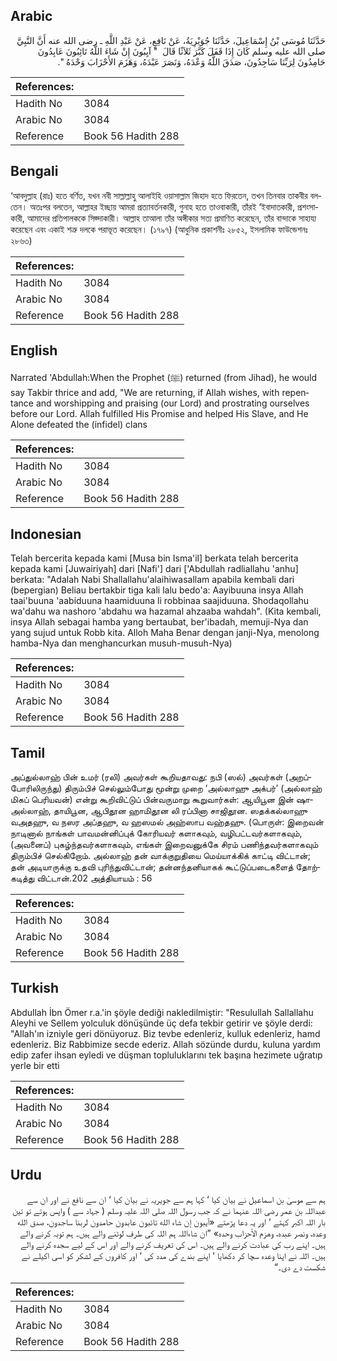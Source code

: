## Arabic


<div dir="rtl" lang="ar" style={{fontSize:'larger',backgroundColor:'#f8f9fa',padding:20}}>
حَدَّثَنَا مُوسَى بْنُ إِسْمَاعِيلَ، حَدَّثَنَا جُوَيْرِيَةُ، عَنْ نَافِعٍ، عَنْ عَبْدِ اللَّهِ ـ رضى الله عنه أَنَّ النَّبِيَّ صلى الله عليه وسلم كَانَ إِذَا قَفَلَ كَبَّرَ ثَلاَثًا قَالَ ‏ "‏ آيِبُونَ إِنْ شَاءَ اللَّهُ تَائِبُونَ عَابِدُونَ حَامِدُونَ لِرَبِّنَا سَاجِدُونَ، صَدَقَ اللَّهُ وَعْدَهُ، وَنَصَرَ عَبْدَهُ، وَهَزَمَ الأَحْزَابَ وَحْدَهُ ‏"‏‏.‏
</div>
<div style={{backgroundColor:'#f8f9fa',padding:20, marginBottom: 10}}><table> <thead> <tr> <th>References:</th> <th></th> </tr> </thead> <tbody><tr><td>Hadith No</td><td>3084</td></tr><tr><td>Arabic No</td><td>3084</td></tr><tr><td>Reference</td><td>Book 56 Hadith 288</td></tr></tbody></table></div>

## Bengali


<div dir="ltr" lang="bn" style={{fontSize:'larger',backgroundColor:'#f8f9fa',padding:20}}>
‘আবদুল্লাহ (রাঃ) হতে বর্ণিত, যখন নবী সাল্লাল্লাহু আলাইহি ওয়াসাল্লাম জিহাদ হতে ফিরতেন, তখন তিনবার তাকবীর বলতেন। অতঃপর বলতেন, আল্লাহর ইচ্ছায় আমরা প্রত্যাবর্তনকারী, গুনাহ হতে তাওবাকারী, তাঁরই ‘ইবাদাতকারী, প্রশংসাকারী, আমাদের প্রতিপালককে সিজ্দাকারী। আল্লাহ তাআলা তাঁর অঙ্গীকার সত্য প্রমাণিত করেছেন, তাঁর বান্দাকে সাহায্য করেছেন এবং একাই শত্রু দলকে পরাভূত করেছেন। (১৭৯৭) (আধুনিক প্রকাশনীঃ ২৮৫২, ইসলামিক ফাউন্ডেশনঃ ২৮৬৩)
</div>
<div style={{backgroundColor:'#f8f9fa',padding:20, marginBottom: 10}}><table> <thead> <tr> <th>References:</th> <th></th> </tr> </thead> <tbody><tr><td>Hadith No</td><td>3084</td></tr><tr><td>Arabic No</td><td>3084</td></tr><tr><td>Reference</td><td>Book 56 Hadith 288</td></tr></tbody></table></div>

## English


<div dir="ltr" lang="en" style={{fontSize:'larger',backgroundColor:'#f8f9fa',padding:20}}>
Narrated 'Abdullah:When the Prophet (ﷺ) returned (from Jihad), he would say Takbir thrice and add, "We are returning, if Allah wishes, with repentance and worshipping and praising (our Lord) and prostrating ourselves before our Lord. Allah fulfilled His Promise and helped His Slave, and He Alone defeated the (infidel) clans
</div>
<div style={{backgroundColor:'#f8f9fa',padding:20, marginBottom: 10}}><table> <thead> <tr> <th>References:</th> <th></th> </tr> </thead> <tbody><tr><td>Hadith No</td><td>3084</td></tr><tr><td>Arabic No</td><td>3084</td></tr><tr><td>Reference</td><td>Book 56 Hadith 288</td></tr></tbody></table></div>

## Indonesian


<div dir="ltr" lang="id" style={{fontSize:'larger',backgroundColor:'#f8f9fa',padding:20}}>
Telah bercerita kepada kami [Musa bin Isma'il] berkata telah bercerita kepada kami [Juwairiyah] dari [Nafi'] dari ['Abdullah radliallahu 'anhu] berkata: "Adalah Nabi Shallallahu'alaihiwasallam apabila kembali dari (bepergian) Beliau bertakbir tiga kali lalu bedo'a: Aayibuuna insya Allah taai'buuna 'aabiduuna haamiduuna li robbinaa saajiduuna. Shodaqollahu wa'dahu wa nashoro 'abdahu wa hazamal ahzaaba wahdah". (Kita kembali, insya Allah sebagai hamba yang bertaubat, ber'ibadah, memuji-Nya dan yang sujud untuk Robb kita. Alloh Maha Benar dengan janji-Nya, menolong hamba-Nya dan menghancurkan musuh-musuh-Nya)
</div>
<div style={{backgroundColor:'#f8f9fa',padding:20, marginBottom: 10}}><table> <thead> <tr> <th>References:</th> <th></th> </tr> </thead> <tbody><tr><td>Hadith No</td><td>3084</td></tr><tr><td>Arabic No</td><td>3084</td></tr><tr><td>Reference</td><td>Book 56 Hadith 288</td></tr></tbody></table></div>

## Tamil


<div dir="ltr" lang="ta" style={{fontSize:'larger',backgroundColor:'#f8f9fa',padding:20}}>
அப்துல்லாஹ் பின் உமர் (ரலி) அவர்கள் கூறியதாவது: நபி (ஸல்) அவர்கள் (அறப்போரிலிருந்து) திரும்பிச் செல்லும்போது மூன்று முறை ‘அல்லாஹு அக்பர்’ (அல்லாஹ் மிகப் பெரியவன்) என்று கூறிவிட்டுப் பின்வருமாறு கூறுவார்கள்: ஆயிபூன இன் ஷாஅல்லாஹ், தாயிபூன, ஆபிதூன ஹாமிதூன லி ரப்பினா சாஜிதூன. ஸதக்கல்லாஹு வஅதஹு, வ நஸர அப்தஹு, வ ஹஸமல் அஹ்ஸாப வஹ்தஹு. (பொருள்: இறைவன் நாடினால் நாங்கள் பாவமன்னிப்புக் கோரியவர் களாகவும், வழிபட்டவர்களாகவும், (அவனைப்) புகழ்ந்தவர்களாகவும், எங்கள் இறைவனுக்கே சிரம் பணிந்தவர்களாகவும் திரும்பிச் செல்கிறோம். அல்லாஹ் தன் வாக்குறுதியை மெய்யாக்கிக் காட்டி விட்டான்; தன் அடியாருக்கு உதவி புரிந்துவிட்டான்; தன்னந்தனியாகக் கூட்டுப்படைகளைத் தோற்கடித்து விட்டான்.202 அத்தியாயம் : 56
</div>
<div style={{backgroundColor:'#f8f9fa',padding:20, marginBottom: 10}}><table> <thead> <tr> <th>References:</th> <th></th> </tr> </thead> <tbody><tr><td>Hadith No</td><td>3084</td></tr><tr><td>Arabic No</td><td>3084</td></tr><tr><td>Reference</td><td>Book 56 Hadith 288</td></tr></tbody></table></div>

## Turkish


<div dir="ltr" lang="tr" style={{fontSize:'larger',backgroundColor:'#f8f9fa',padding:20}}>
Abdullah İbn Ömer r.a.'in şöyle dediği nakledilmiştir: "Resulullah Sallallahu Aleyhi ve Sellem yolculuk dönüşünde üç defa tekbir getirir ve şöyle derdi: "Allah'ın izniyle geri dönüyoruz. Biz tevbe edenleriz, kulluk edenleriz, hamd edenleriz. Biz Rabbimize secde ederiz. Allah sözünde durdu, kuluna yardım edip zafer ihsan eyledi ve düşman topluluklarını tek başına hezimete uğratıp yerle bir etti
</div>
<div style={{backgroundColor:'#f8f9fa',padding:20, marginBottom: 10}}><table> <thead> <tr> <th>References:</th> <th></th> </tr> </thead> <tbody><tr><td>Hadith No</td><td>3084</td></tr><tr><td>Arabic No</td><td>3084</td></tr><tr><td>Reference</td><td>Book 56 Hadith 288</td></tr></tbody></table></div>

## Urdu


<div dir="rtl" lang="ur" style={{fontSize:'larger',backgroundColor:'#f8f9fa',padding:20}}>
ہم سے موسیٰ بن اسماعیل نے بیان کیا ‘ کہا ہم سے جویریہ نے بیان کیا ‘ ان سے نافع نے اور ان سے عبداللہ بن عمر رضی اللہ عنہما نے کہ جب رسول اللہ صلی اللہ علیہ وسلم ( جہاد سے ) واپس ہوتے تو تین بار اللہ اکبر کہتے ‘ اور یہ دعا پڑھتے «آيبون إن شاء الله تائبون عابدون حامدون لربنا ساجدون،‏‏‏‏ صدق الله وعده،‏‏‏‏ ونصر عبده،‏‏‏‏ وهزم الأحزاب وحده» ”ان شاءاللہ ہم اللہ کی طرف لوٹنے والے ہیں۔ ہم توبہ کرنے والے ہیں۔ اپنے رب کی عبادت کرنے والے ہیں۔ اس کی تعریف کرنے والے اور اس کے لیے سجدہ کرنے والے ہیں۔ اللہ نے اپنا وعدہ سچا کر دکھایا ‘ اپنے بندے کی مدد کی ‘ اور کافروں کے لشکر کو اسی اکیلے نے شکست دے دی۔“
</div>
<div style={{backgroundColor:'#f8f9fa',padding:20, marginBottom: 10}}><table> <thead> <tr> <th>References:</th> <th></th> </tr> </thead> <tbody><tr><td>Hadith No</td><td>3084</td></tr><tr><td>Arabic No</td><td>3084</td></tr><tr><td>Reference</td><td>Book 56 Hadith 288</td></tr></tbody></table></div>